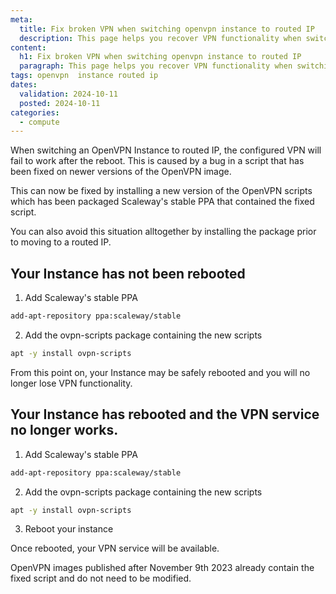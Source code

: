 ```yaml
---
meta:
  title: Fix broken VPN when switching openvpn instance to routed IP
  description: This page helps you recover VPN functionality when switching your OpenVPN instance to routed IP
content:
  h1: Fix broken VPN when switching openvpn instance to routed IP
  paragraph: This page helps you recover VPN functionality when switching your OpenVPN instance to routed IP
tags: openvpn  instance routed ip
dates:
  validation: 2024-10-11
  posted: 2024-10-11
categories:
  - compute
---
```


When switching an OpenVPN Instance to routed IP, the configured VPN will fail to work after the reboot. This is caused by a bug in a script that has been fixed on newer versions of the OpenVPN image.

This can now be fixed by installing a new version of the OpenVPN scripts which has been packaged Scaleway's stable PPA that contained the fixed script.

You can also avoid this situation alltogether by installing the package prior to moving to a routed IP.

## Your Instance has not been rebooted

1. Add Scaleway's stable PPA

```sh
add-apt-repository ppa:scaleway/stable
```
2. Add the ovpn-scripts package containing the new scripts

```sh
apt -y install ovpn-scripts
```

From this point on, your Instance may be safely rebooted and you will no longer lose VPN functionality.

## Your Instance has rebooted and the VPN service no longer works.

1. Add Scaleway's stable PPA

```sh
add-apt-repository ppa:scaleway/stable
```
2. Add the ovpn-scripts package containing the new scripts

```sh
apt -y install ovpn-scripts
```

3. Reboot your instance

Once rebooted, your VPN service will be available.

<Message type="important">
   OpenVPN images published after November 9th 2023 already contain the fixed script and do not need to be modified.
</Message>

